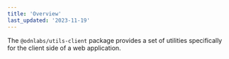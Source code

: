 ```yaml
---
title: 'Overview'
last_updated: '2023-11-19'
---
```


The `@odnlabs/utils-client` package provides a set of utilities specifically for the client side of a web application.
